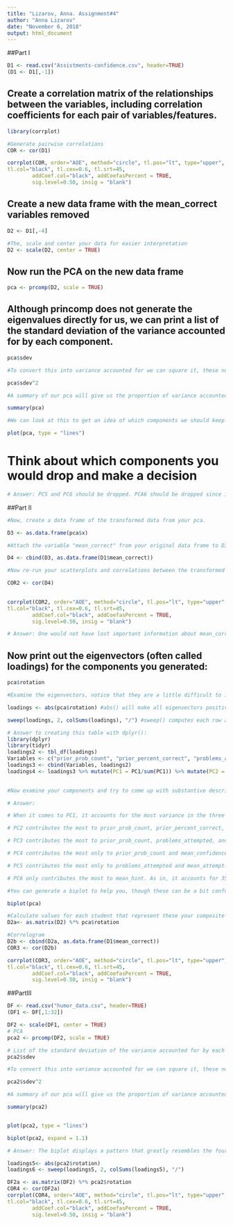 ```yaml
---
title: "Lizarov, Anna. Assignment#4"
author: "Anna Lizarov"
date: "November 6, 2018"
output: html_document
---
```


##Part I
```r
D1 <- read.csv("Assistments-confidence.csv", header=TRUE)
(D1 <- D1[,-1])
```

## Create a correlation matrix of the relationships between the variables, including correlation coefficients for each pair of variables/features.
```r
library(corrplot)

#Generate pairwise correlations
COR <- cor(D1)

corrplot(COR, order="AOE", method="circle", tl.pos="lt", type="upper",        
tl.col="black", tl.cex=0.6, tl.srt=45, 
        addCoef.col="black", addCoefasPercent = TRUE,
        sig.level=0.50, insig = "blank")
```

## Create a new data frame with the mean_correct variables removed
```r
D2 <- D1[,-4]

#The, scale and center your data for easier interpretation
D2 <- scale(D2, center = TRUE)
```

## Now run the PCA on the new data frame
```r
pca <- prcomp(D2, scale = TRUE)
```

## Although princomp does not generate the eigenvalues directly for us, we can print a list of the standard deviation of the variance accounted for by each component.
```r
pca$sdev

#To convert this into variance accounted for we can square it, these numbers are proportional to the eigenvalue

pca$sdev^2

#A summary of our pca will give us the proportion of variance accounted for by each component

summary(pca)

#We can look at this to get an idea of which components we should keep and which we should drop

plot(pca, type = "lines")
```

# Think about which components you would drop and make a decision
```r
# Answer: PC5 and PC6 should be dropped. PCA6 should be dropped since it only maximizes only 8.93% of the variance. In other words, only 8.93% of the variance is accounted for by PCA6. PC5 should be omitted since it only maximizes 12.2% of the variance. As in, only 12.2% of the variance is accounted for by PC5. 
```


##Part II
```r
#Now, create a data frame of the transformed data from your pca.

D3 <- as.data.frame(pca$x)

#Attach the variable "mean_correct" from your original data frame to D3.

D4 <- cbind(D3, as.data.frame(D1$mean_correct))

#Now re-run your scatterplots and correlations between the transformed data and mean_correct. If you had dropped some components would you have lost important infomation about mean_correct?

COR2 <- cor(D4)

  
corrplot(COR2, order="AOE", method="circle", tl.pos="lt", type="upper",        
tl.col="black", tl.cex=0.6, tl.srt=45, 
        addCoef.col="black", addCoefasPercent = TRUE,
        sig.level=0.50, insig = "blank")
```

```r
# Answer: One would not have lost important information about mean_correct if components with a small proportion of variance would have been dropped because these omitted components do not have any effect on the reconnstruction error as they do not account for much.  In other words, they do not really maximize the variance. 
```

## Now print out the eigenvectors (often called loadings) for the components you generated:
```r
pca$rotation

#Examine the eigenvectors, notice that they are a little difficult to interpret. It is much easier to make sense of them if we make them proportional within each component
```

```r
loadings <- abs(pca$rotation) #abs() will make all eigenvectors positive

sweep(loadings, 2, colSums(loadings), "/") #sweep() computes each row as a proportion of the column. (There must be a way to do this with dplyr()?)
```
```r
# Answer to creating this table with dplyr():
library(dplyr)
library(tidyr)
loadings2 <- tbl_df(loadings)
Variables <- c("prior_prob_count", "prior_percent_correct", "problems_attempted", "mean_hint", "mean_attempt", "mean_confidence ") 
loadings3 <- cbind(Variables, loadings2)
loadings4 <- loadings3 %>% mutate(PC1 = PC1/sum(PC1)) %>% mutate(PC2 = PC2/sum(PC2)) %>% mutate(PC3 = PC3/sum(PC3)) %>% mutate(PC4 = PC4/sum(PC4)) %>% mutate(PC5 = PC5/sum(PC5)) %>%  mutate(PC6 = PC6/sum(PC6)) %>% print
 
```


```r
#Now examine your components and try to come up with substantive descriptions of what some might represent?

# Answer:

# When it comes to PC1, it accounts for the most variance in the three following variables: mean_hint, mean_attempt, and problems_attempted. As in, it contributes the most to these variance. It accounts for 30.22% of variance in the average number of hints a student asked for in the current session, 25.86% of variance in the average number of attempts a student took to answer a problem in the current session, and 21.74% of variance in the number of problems the student has attempted in the current session. 

# PC2 contributes the most to prior_prob_count, prior_percent_correct, and problems_attempted. It accounts for 25.08% of variance in how many problems a student has answered in the system prior to this session, 44.68% of variance in the percentage of problems a student has answered correctly prior to this session, and 17.34% of variance in the number of problems the student has attempted in the current session. 

# PC3 contributes the most to prior_prob_count, problems_attempted, and mean_confidence. It accounts for 22.10% of variance in how many problems a student has answered in the system prior to this session, 20.06% of variance in the number of problems the student has attempted in the current session, and 45.79% of variance in the average confidence each student has in their ability to answer the problems in the current session, which is substantial. 

# PC4 contributes the most only to prior_prob_count and mean_confidence. It accounts for 31.52% of variance in how many problems a student has answered in the system prior to this session. and 22.61% of variance in he average confidence each student has in their ability to answer the problems in the current session.

# PC5 contributes the most only to problems_attempted and mean_attempt. It accounts for 30.39% of variance in the number of problems the student has attempted in the current session, and 35.77% of variance in the average number of attempts a student took to answer a problem in the current session.

# PC6 only contributes the most to mean_hint. As in, it accounts for 35.61% of variance in the average number of hints a student asked for in the current session. 

```

```r
#You can generate a biplot to help you, though these can be a bit confusing. They plot the transformed data by the first two components. Therefore, the axes represent the direction of maximum variance. Then mapped onto this point cloud are the original directions of the variables, depicted as red arrows. It is supposed to provide a visualization of which variables "go together". Variables that possibly represent the same underlying construct point in the same direction.  

biplot(pca)
```

```r
#Calculate values for each student that represent these your composite variables and then create a new correlogram showing their relationship to mean_correct.
D2a<- as.matrix(D2) %*% pca$rotation

```

```r
#Correlogram
D2b <- cbind(D2a, as.data.frame(D1$mean_correct))
COR3 <- cor(D2b)

corrplot(COR3, order="AOE", method="circle", tl.pos="lt", type="upper",        
tl.col="black", tl.cex=0.6, tl.srt=45, 
        addCoef.col="black", addCoefasPercent = TRUE,
        sig.level=0.50, insig = "blank")
```

##PartIII
```r
DF <- read.csv("humor_data.csv", header=TRUE)
(DF1 <- DF[,1:32])
```
```r
DF2 <- scale(DF1, center = TRUE)
# PCA
pca2 <- prcomp(DF2, scale = TRUE)
```

```r
# List of the standard deviation of the variance accounted for by each component.
pca2$sdev

#To convert this into variance accounted for we can square it, these numbers are proportional to the eigenvalue

pca2$sdev^2

#A summary of our pca will give us the proportion of variance accounted for by each component

summary(pca2)


plot(pca2, type = "lines")
```



```r
biplot(pca2, expand = 1.1)
```

```r
# Answer: The biplot displays a pattern that greatly resembles the four scale scores of the HSQ. First, it shows that the variables go in four directions. Second, the pattern of variables that "go together" is similar as to how the variables are grouped into four scale scores of the HSQ, which are affiliative, self-enhancing, aggressive, and self-defeating. In other words, they represent the same construct. However, there are some exceptions such as Q16. Each of the groups points towards a particular direction.  
```

```r
loadings5<- abs(pca2$rotation)
loadings6 <- sweep(loadings5, 2, colSums(loadings5), "/")
```

```r
DF2a <- as.matrix(DF2) %*% pca2$rotation
COR4 <- cor(DF2a)
corrplot(COR4, order="AOE", method="circle", tl.pos="lt", type="upper",        
tl.col="black", tl.cex=0.6, tl.srt=45, 
        addCoef.col="black", addCoefasPercent = TRUE,
        sig.level=0.50, insig = "blank")
```



